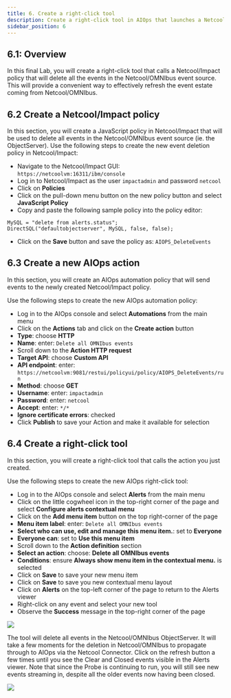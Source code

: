 ```yaml
---
title: 6. Create a right-click tool
description: Create a right-click tool in AIOps that launches a Netcool/Impact policy
sidebar_position: 6
---
```


## 6.1: Overview

In this final Lab, you will create a right-click tool that calls a Netcool/Impact policy that will delete all the events in the Netcool/OMNIbus event source. This will provide a convenient way to effectively refresh the event estate coming from Netcool/OMNIbus.

## 6.2 Create a Netcool/Impact policy

In this section, you will create a JavaScript policy in Netcool/Impact that will be used to delete all events in the Netcool/OMNIbus event source (ie. the ObjectServer). Use the following steps to create the new event deletion policy in Netcool/Impact:

- Navigate to the Netcool/Impact GUI: `https://netcoolvm:16311/ibm/console`
- Log in to Netcool/Impact as the user `impactadmin` and password `netcool`
- Click on **Policies**
- Click on the pull-down menu button on the new policy button and select **JavaScript Policy**
- Copy and paste the following sample policy into the policy editor:
```
MySQL = "delete from alerts.status";
DirectSQL("defaultobjectserver", MySQL, false, false);
```
- Click on the **Save** button and save the policy as: `AIOPS_DeleteEvents`

## 6.3 Create a new AIOps action

In this section, you will create an AIOps automation policy that will send events to the newly created Netcool/Impact policy.

Use the following steps to create the new AIOps automation policy:

- Log in to the AIOps console and select **Automations** from the main menu
- Click on the **Actions** tab and click on the **Create action** button
- **Type**: choose **HTTP**
- **Name**: enter: `Delete all OMNIbus events`
- Scroll down to the **Action HTTP request**
- **Target API**: choose **Custom API**
- **API endpoint**: enter: `https://netcoolvm:9081/restui/policyui/policy/AIOPS_DeleteEvents/run`
- **Method**: choose **GET**
- **Username**: enter: `impactadmin`
- **Password**: enter: `netcool`
- **Accept**: enter: `*/*`
- **Ignore certificate errors**: checked
- Click **Publish** to save your Action and make it available for selection

## 6.4 Create a right-click tool

In this section, you will create a right-click tool that calls the action you just created.

Use the following steps to create the new AIOps right-click tool:

- Log in to the AIOps console and select **Alerts** from the main menu
- Click on the little cogwheel icon in the top-right corner of the page and select **Configure alerts contextual menu**
- Click on the **Add menu item** button on the top right-corner of the page
- **Menu item label**: enter: `Delete all OMNIbus events`
- **Select who can use, edit and manage this menu item.**: set to **Everyone**
- **Everyone can**: set to **Use this menu item**
- Scroll down to the **Action definition** section
- **Select an action**: choose: **Delete all OMNIbus events**
- **Conditions**: ensure **Always show menu item in the contextual menu.** is selected
- Click on **Save** to save your new menu item
- Click on **Save** to save you new contextual menu layout
- Click on **Alerts** on the top-left corner of the page to return to the Alerts viewer
- Right-click on any event and select your new tool
- Observe the **Success** message in the top-right corner of the page

![](images/tool_success.png)

The tool will delete all events in the Netcool/OMNIbus ObjectServer. It will take a few moments for the deletion in Netcool/OMNIbus to propagate through to AIOps via the Netcool Connector. Click on the refresh button a few times until you see the Clear and Closed events visible in the Alerts viewer. Note that since the Probe is continuing to run, you will still see new events streaming in, despite all the older events now having been closed.

![](images/cleared_events.png)


